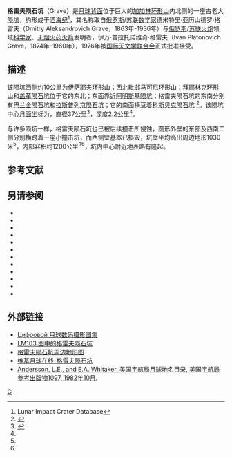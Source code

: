 {{lunar crater data|
 image= Grave LROC.jpg|240px|
 caption=[[月球勘测轨道器|月球勘测轨道器]]拍摄的图像|
 latitude=7.04|
 N_or_S=S|
 longitude=150.23|
 E_or_W=E|
 diameter=37公里|
 depth=2.2公里|
 colong=210|
 eponym=德米特里·亚·格雷夫<br />伊万·普·格雷夫}}
'''格雷夫陨石坑'''（Grave）是[[月球背面|月球背面]]位于巨大的[[加加林环形山|加加林环形山]]内北侧的一座古老大[[撞击坑|陨坑]]，约形成于[[酒海纪|酒海纪]]<ref name=LICD>Lunar Impact Crater Database</ref>，其名称取自[[俄罗斯|俄罗斯]]/[[苏联|苏联]][[数学家|数学家]]德米特里·亚历山德罗·格雷夫（Dmitry Aleksandrovich Grave，1863年-1936年）与[[俄罗斯|俄罗斯]]/[[苏联|苏联]][[火炮|火炮]]领域[[科学家|科学家]]、[[无烟火药|无烟火药]][[火箭|火箭]]发明者，伊万·普拉托诺维奇·格雷夫（Ivan Platonovich Grave，1874年–1960年），1976年被[[国际天文学联合会|国际天文学联合会]]正式批准接受。

==描述==
该陨坑西侧约10公里为[[伊萨耶夫环形山|伊萨耶夫环形山]]；西北毗邻[[马可尼环形山|马可尼环形山]]；[[拜耶林克环形山|拜耶林克环形山]]和[[盖革陨石坑|盖革陨石坑]]位于它的东北；东面靠近[[阿明斯基陨坑|阿明斯基陨坑]]；格雷夫陨石坑的东南分别有[[巴兰金陨石坑|巴兰金陨石坑]]和[[拉斯普列京陨石坑|拉斯普列京陨石坑]]；它的南面横亘着[[科斯贝克陨石坑|科斯贝克陨石坑]]
<ref>{{Cite web |url=http://planetarynames.wr.usgs.gov/images/Lunar/lac_103_lo.pdf |title=Crater Grave on LAC-103 map |accessdate=2016-07-13 |archive-date=2012-02-09 |archive-url=https://www.webcitation.org/65KSGDdXE?url=http://planetarynames.wr.usgs.gov/images/Lunar/lac_103_lo.pdf |dead-url=no }}</ref>。该陨坑中心[[月面坐标|月面坐标]]为{{Coord|17.04|S|150.23|E|globe:Moon|nogoogle=1|noosm=1}}，直径37公里<ref name="IAU">{{Cite web |url=http://planetarynames.wr.usgs.gov/Feature/2239 |title=Directory of the International Astronomical Union |access-date=2016-07-13 |archive-date=2020-06-20 |archive-url=https://web.archive.org/web/20200620195642/https://planetarynames.wr.usgs.gov/Feature/2239 |dead-url=no }}</ref>，深度2.2公里<ref name="LICD"/>。

与许多陨坑一样，格雷夫陨石坑也已被后续撞击所侵蚀，圆形外壁的东部及西南二侧分别横跨着一座小撞击坑，而西侧壁基本已损毁，坑壁平均高出周边地形1030米<ref name="LICD"/>，内部容积约1200公里<sup>3</sup><ref name="LICD"/>，坑内中心附近地表略有隆起。

== 参考文献 ==
{{Reflist}}

==另请参阅==
{{refbegin}}
* {{cite book
  | last1 = Andersson
  | first1 = L. E.
  | last2 = Whitaker
  | first2 = E. A.
  | authorlink2 = Ewen Whitaker
  | date = 1982
  | title = [[NASA|NASA]] Catalogue of Lunar Nomenclature
  | publisher = NASA RP-1097
  | ref = harv
  }}
* {{cite web
  | last = Blue
  | first = Jennifer
  | date = July 25, 2007
  | title = Gazetteer of Planetary Nomenclature
  | publisher = [[United_States_Geological_Survey|USGS]]
  | url = http://planetarynames.wr.usgs.gov/
  | accessdate = 2007-08-05
  | ref = harv
  | archive-date = 2012-04-08
  | archive-url = https://www.webcitation.org/66mXDr4G9?url=http://planetarynames.wr.usgs.gov/
  | dead-url = no
  }}
* {{cite book
  | last1 = Bussey
  | first1 = B.
  | authorlink1 = Ben Bussey
  | last2 = Spudis
  | first2 = P.
  | authorlink2 = Paul Spudis
  | date = 2004
  | title = The Clementine Atlas of the Moon
  | publisher = Cambridge University Press
  | location = New York
  | isbn = 978-0-521-81528-4
  | ref = harv
  }}
* {{cite book
  | last1 = Cocks
  | first1 = Elijah E.
  | last2 = Cocks
  | first2 = Josiah C.
  | date = 1995
  | title = Who's Who on the Moon: A Biographical Dictionary of Lunar Nomenclature
  | url = https://archive.org/details/isbn_9780936389271
  | publisher = Tudor Publishers
  | isbn = 978-0-936389-27-1
  | ref = harv
  }}
* {{cite web
  | last = McDowell
  | first = Jonathan
  | date = July 15, 2007
  | url = http://host.planet4589.org/astro/lunar/
  | title = Lunar Nomenclature
  | publisher = Jonathan's Space Report
  | accessdate = 2007-10-24
  | ref = harv
  | archive-date = 2012-05-26
  | archive-url = https://www.webcitation.org/67wcYNfK3?url=http://host.planet4589.org/astro/lunar/
  | dead-url = no
  }}
* {{cite journal| last1 = Menzel| first1 = D. H.| last2 = Minnaert| first2 = M.| last3 = Levin| first3 = B.| last4 = Dollfus| first4 = A.| last5 = Bell| first5 = B.| title = Report on Lunar Nomenclature by the Working Group of Commission 17 of the IAU| doi = 10.1007/BF00171763| journal = Space Science Reviews| volume = 12| issue = 2| pages = 136–186| date = 1971| bibcode = 1971SSRv...12..136M| ref = harv}}
* {{cite book
  | first = Patrick
  | last = Moore
  | authorlink = Patrick Moore
  | date = 2001
  | title = On the Moon
  | url = https://archive.org/details/patrickmooreonmo00patr
  | publisher = Sterling Publishing Co.
  | isbn = 978-0-304-35469-6
  | ref = harv
  }}
* {{cite book
  | first = Fred W.
  | last = Price
  | date = 1988
  | title = The Moon Observer's Handbook
  | publisher = Cambridge University Press
  | isbn = 978-0-521-33500-3
  | ref = harv
  }}
* {{cite book
  | last = Rükl
  | first = Antonín
  | authorlink = Antonín Rükl
  | date = 1990
  | title = Atlas of the Moon
  | publisher = Kalmbach Books
  | isbn = 978-0-913135-17-4
  | ref = harv
  }}
* {{cite book
  | last = Webb
  | first = Rev. T. W.
  | authorlink = Thomas William Webb
  | date = 1962
  | title = Celestial Objects for Common Telescopes
  | url = https://archive.org/details/celestialobjects00webb
  | edition = 6th revised
  | publisher = Dover
  | isbn = 978-0-486-20917-3
  | ref = harv
  }}
* {{cite book
  | first = Ewen A.
  | last = Whitaker
  | authorlink = Ewen Whitaker
  | date = 1999
  | title = Mapping and Naming the Moon
  | publisher = Cambridge University Press
  | isbn = 978-0-521-62248-6
  | ref = harv
  }}
* {{cite book
  | first = Peter T.
  | last = Wlasuk
  | date = 2000
  | title = Observing the Moon
  | publisher = Springer
  | isbn = 978-1-85233-193-1
  | ref = harv
 }}
{{refend}}

==外部链接==
* [http://www.lpi.usra.edu/resources/lunar_orbiter/bin/srch_nam.shtml?Grave%7C0 Цифровой 月球数码摄影图集] {{Wayback|url=http://www.lpi.usra.edu/resources/lunar_orbiter/bin/srch_nam.shtml?Grave%7C0 |date=20160807193929 }}
* [http://www.lpi.usra.edu/resources/mapcatalog/LM/lm103/ LM103 图中的格雷夫陨石坑] {{Wayback|url=http://www.lpi.usra.edu/resources/mapcatalog/LM/lm103/ |date=20160303191504 }}
* [http://www.lpi.usra.edu/resources/mapcatalog/LTO/lto103a1_1/ 格雷夫陨石坑周边地形图] {{Wayback|url=http://www.lpi.usra.edu/resources/mapcatalog/LTO/lto103a1_1/ |date=20160303181650 }}
* [https://the-moon.wikispaces.com/Grave 维基月球在线-格雷夫陨石坑] {{Wayback|url=https://the-moon.wikispaces.com/Grave |date=20180530145624 }}
* [http://planet4589.org/astro/lunar/RP-1097.pdf Andersson, L.E., and E.A. Whitaker, 美国宇航局月球地名目录, 美国宇航局参考出版物1097, 1982年10月.] {{Wayback|url=http://planet4589.org/astro/lunar/RP-1097.pdf |date=20141006125838 }}

[[Category:月球环形山|G]]